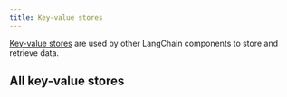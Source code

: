 ```yaml
---
title: Key-value stores
---
```


[Key-value stores](/oss/javascript/integrations/stores) are used by other LangChain components to store and retrieve data.

## All key-value stores

<Columns cols={3}>
  <Card
    title="Cassandra KV"
    icon="link"
    href="/oss/javascript/integrations/stores/cassandra_storage"
    arrow="true"
    cta="View guide"
  >
  </Card>
  <Card
    title="File System Store"
    icon="link"
    href="/oss/javascript/integrations/stores/file_system"
    arrow="true"
    cta="View guide"
  >
  </Card>
  <Card
    title="InMemory Store"
    icon="link"
    href="/oss/javascript/integrations/stores/in_memory"
    arrow="true"
    cta="View guide"
  >
  </Card>
  <Card
    title="IORedis"
    icon="link"
    href="/oss/javascript/integrations/stores/ioredis_storage"
    arrow="true"
    cta="View guide"
  >
  </Card>
  <Card
    title="Upstash Redis"
    icon="link"
    href="/oss/javascript/integrations/stores/upstash_redis_storage"
    arrow="true"
    cta="View guide"
  >
  </Card>
  <Card
    title="Vercel KV"
    icon="link"
    href="/oss/javascript/integrations/stores/vercel_kv_storage"
    arrow="true"
    cta="View guide"
  >
  </Card>
</Columns>
